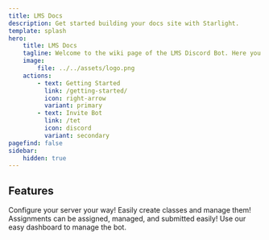 ```yaml
---
title: LMS Docs
description: Get started building your docs site with Starlight.
template: splash
hero:
    title: LMS Docs
    tagline: Welcome to the wiki page of the LMS Discord Bot. Here you can find all the features that are available through the bot and how to use them.
    image:
        file: ../../assets/logo.png
    actions:
        - text: Getting Started
          link: /getting-started/
          icon: right-arrow
          variant: primary
        - text: Invite Bot
          link: /tet
          icon: discord
          variant: secondary
pagefind: false
sidebar:
    hidden: true
---
```



## Features

<CardGrid>
    <Card title="Configure Bot" icon="setting">
        Configure your server your way!
    </Card>
    <Card title="Create Classes" icon="open-book">
        Easily create classes and manage them!
    </Card>
    <Card title="Assignments" icon="pencil">
        Assignments can be assigned, managed, and submitted easily!
    </Card>
    <Card title="Dashboard" icon="rocket">
        Use our easy dashboard to manage the bot.
    </Card>
</CardGrid>
